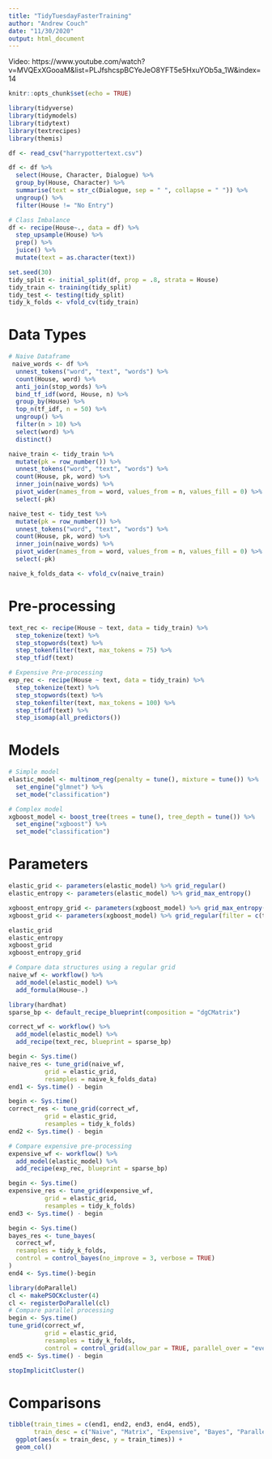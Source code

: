 ```yaml
---
title: "TidyTuesdayFasterTraining"
author: "Andrew Couch"
date: "11/30/2020"
output: html_document
---
```


Video: https://www.youtube.com/watch?v=MVQExXGooaM&list=PLJfshcspBCYeJeO8YFT5e5HxuYOb5a_1W&index=14

```r
knitr::opts_chunk$set(echo = TRUE)
```

```r
library(tidyverse)
library(tidymodels)
library(tidytext)
library(textrecipes)
library(themis)

df <- read_csv("harrypottertext.csv")
```


```r
df <- df %>% 
  select(House, Character, Dialogue) %>% 
  group_by(House, Character) %>% 
  summarise(text = str_c(Dialogue, sep = " ", collapse = " ")) %>% 
  ungroup() %>% 
  filter(House != "No Entry")
```



```r
# Class Imbalance
df <- recipe(House~., data = df) %>% 
  step_upsample(House) %>% 
  prep() %>% 
  juice() %>% 
  mutate(text = as.character(text))
```

```r
set.seed(30)
tidy_split <- initial_split(df, prop = .8, strata = House)
tidy_train <- training(tidy_split)
tidy_test <- testing(tidy_split)
tidy_k_folds <- vfold_cv(tidy_train)
```

# Data Types
```r
# Naive Dataframe
 naive_words <- df %>% 
  unnest_tokens("word", "text", "words") %>% 
  count(House, word) %>% 
  anti_join(stop_words) %>% 
  bind_tf_idf(word, House, n) %>% 
  group_by(House) %>% 
  top_n(tf_idf, n = 50) %>% 
  ungroup() %>% 
  filter(n > 10) %>% 
  select(word) %>% 
  distinct()

naive_train <- tidy_train %>% 
  mutate(pk = row_number()) %>% 
  unnest_tokens("word", "text", "words") %>% 
  count(House, pk, word) %>% 
  inner_join(naive_words) %>% 
  pivot_wider(names_from = word, values_from = n, values_fill = 0) %>% 
  select(-pk)

naive_test <- tidy_test %>% 
  mutate(pk = row_number()) %>% 
  unnest_tokens("word", "text", "words") %>% 
  count(House, pk, word) %>% 
  inner_join(naive_words) %>% 
  pivot_wider(names_from = word, values_from = n, values_fill = 0) %>% 
  select(-pk)

naive_k_folds_data <- vfold_cv(naive_train)
```



# Pre-processing
```r
text_rec <- recipe(House ~ text, data = tidy_train) %>% 
  step_tokenize(text) %>% 
  step_stopwords(text) %>% 
  step_tokenfilter(text, max_tokens = 75) %>% 
  step_tfidf(text)

# Expensive Pre-processing
exp_rec <- recipe(House ~ text, data = tidy_train) %>% 
  step_tokenize(text) %>% 
  step_stopwords(text) %>% 
  step_tokenfilter(text, max_tokens = 100) %>% 
  step_tfidf(text) %>% 
  step_isomap(all_predictors())
```



# Models
```r
# Simple model
elastic_model <- multinom_reg(penalty = tune(), mixture = tune()) %>% 
  set_engine("glmnet") %>% 
  set_mode("classification")

# Complex model
xgboost_model <- boost_tree(trees = tune(), tree_depth = tune()) %>% 
  set_engine("xgboost") %>% 
  set_mode("classification")
```


# Parameters
```r
elastic_grid <- parameters(elastic_model) %>% grid_regular()
elastic_entropy <- parameters(elastic_model) %>% grid_max_entropy()

xgboost_entropy_grid <- parameters(xgboost_model) %>% grid_max_entropy()
xgboost_grid <- parameters(xgboost_model) %>% grid_regular(filter = c(trees > 1 & tree_depth > 1))
```


```r
elastic_grid
elastic_entropy
xgboost_grid
xgboost_entropy_grid
```

```r
# Compare data structures using a regular grid
naive_wf <- workflow() %>% 
  add_model(elastic_model) %>% 
  add_formula(House~.)

library(hardhat)
sparse_bp <- default_recipe_blueprint(composition = "dgCMatrix")

correct_wf <- workflow() %>% 
  add_model(elastic_model) %>% 
  add_recipe(text_rec, blueprint = sparse_bp)

begin <- Sys.time()
naive_res <- tune_grid(naive_wf,
          grid = elastic_grid,
          resamples = naive_k_folds_data)
end1 <- Sys.time() - begin

begin <- Sys.time()
correct_res <- tune_grid(correct_wf,
          grid = elastic_grid,
          resamples = tidy_k_folds)
end2 <- Sys.time() - begin
```


```r
# Compare expensive pre-processing
expensive_wf <- workflow() %>% 
  add_model(elastic_model) %>% 
  add_recipe(exp_rec, blueprint = sparse_bp)

begin <- Sys.time()
expensive_res <- tune_grid(expensive_wf,
          grid = elastic_grid,
          resamples = tidy_k_folds)
end3 <- Sys.time() - begin
```


```r
begin <- Sys.time()
bayes_res <- tune_bayes(
  correct_wf,
  resamples = tidy_k_folds,
  control = control_bayes(no_improve = 3, verbose = TRUE)
)
end4 <- Sys.time()-begin
```


```r
library(doParallel)
cl <- makePSOCKcluster(4)
cl <- registerDoParallel(cl)
# Compare parallel processing
begin <- Sys.time()
tune_grid(correct_wf,
          grid = elastic_grid,
          resamples = tidy_k_folds,
          control = control_grid(allow_par = TRUE, parallel_over = "everything"))
end5 <- Sys.time() - begin

stopImplicitCluster()
```

# Comparisons
```r
tibble(train_times = c(end1, end2, end3, end4, end5),
       train_desc = c("Naive", "Matrix", "Expensive", "Bayes", "Parallel")) %>% 
  ggplot(aes(x = train_desc, y = train_times)) + 
  geom_col()
```

